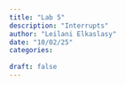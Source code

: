 ```yaml
---
title: "Lab 5"
description: "Interrupts"
author: "Leilani Elkaslasy"
date: "10/02/25"
categories:
 
draft: false
---
```

